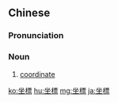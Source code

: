 {{also|坐标}}
==Chinese==
{{zh-forms|s=坐标|alt=座標}}

===Pronunciation===
{{zh-pron
|m=zuòbiāo
|c=zo6 biu1
|mn=qz:chǒ-phiau/xm:chō-piau/zz:chō-phiau/qz:chěr-phiau
|cat=n
}}

===Noun===
{{zh-noun}}

# {{lb|zh|mathematics}} [[coordinate]]

[[ko:坐標]]
[[hu:坐標]]
[[mg:坐標]]
[[ja:坐標]]